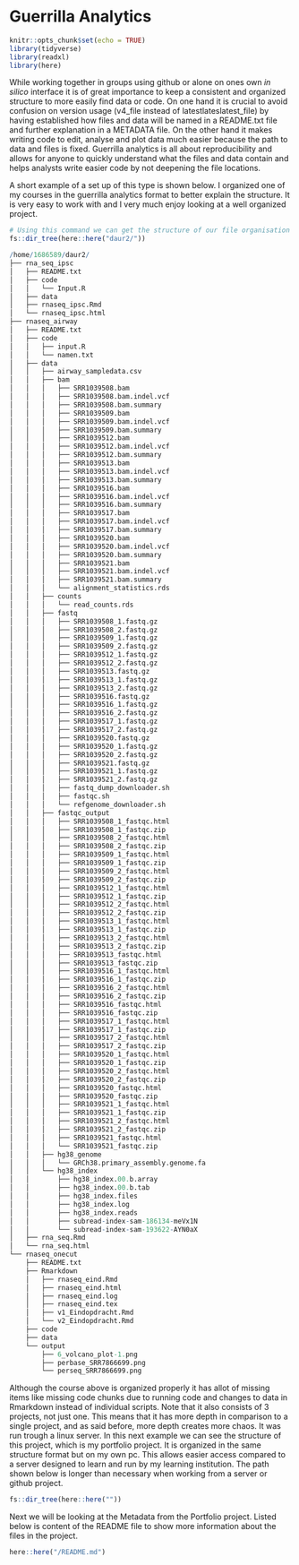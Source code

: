 # Guerrilla Analytics


```r
knitr::opts_chunk$set(echo = TRUE)
library(tidyverse)
library(readxl)
library(here)
```


While working together in groups using github or alone on ones own *in silico* interface it is of great importance to keep a consistent and organized structure to more easily find data or code. On one hand it is crucial to avoid confusion on version usage (v4_file instead of latestlateslatest_file) by having established how files and data will be named in a README.txt file and further explanation in a METADATA file. On the other hand it makes writing code to edit, analyse and plot data much easier because the path to data and files is fixed. Guerrilla analytics is all about reproducibility and allows for anyone to quickly understand what the files and data contain and helps analysts write easier code by not deepening the file locations. 

A short example of a set up of this type is shown below. I organized one of my courses in the guerrilla analytics format to better explain the structure. It is very easy to work with and I very much enjoy looking at a well organized project.

```r
# Using this command we can get the structure of our file organisation 
fs::dir_tree(here::here("daur2/"))

/home/1686589/daur2/
├── rna_seq_ipsc
│   ├── README.txt
│   ├── code
│   │   └── Input.R
│   ├── data
│   ├── rnaseq_ipsc.Rmd
│   └── rnaseq_ipsc.html
├── rnaseq_airway
│   ├── README.txt
│   ├── code
│   │   ├── input.R
│   │   └── namen.txt
│   ├── data
│   │   ├── airway_sampledata.csv
│   │   ├── bam
│   │   │   ├── SRR1039508.bam
│   │   │   ├── SRR1039508.bam.indel.vcf
│   │   │   ├── SRR1039508.bam.summary
│   │   │   ├── SRR1039509.bam
│   │   │   ├── SRR1039509.bam.indel.vcf
│   │   │   ├── SRR1039509.bam.summary
│   │   │   ├── SRR1039512.bam
│   │   │   ├── SRR1039512.bam.indel.vcf
│   │   │   ├── SRR1039512.bam.summary
│   │   │   ├── SRR1039513.bam
│   │   │   ├── SRR1039513.bam.indel.vcf
│   │   │   ├── SRR1039513.bam.summary
│   │   │   ├── SRR1039516.bam
│   │   │   ├── SRR1039516.bam.indel.vcf
│   │   │   ├── SRR1039516.bam.summary
│   │   │   ├── SRR1039517.bam
│   │   │   ├── SRR1039517.bam.indel.vcf
│   │   │   ├── SRR1039517.bam.summary
│   │   │   ├── SRR1039520.bam
│   │   │   ├── SRR1039520.bam.indel.vcf
│   │   │   ├── SRR1039520.bam.summary
│   │   │   ├── SRR1039521.bam
│   │   │   ├── SRR1039521.bam.indel.vcf
│   │   │   ├── SRR1039521.bam.summary
│   │   │   └── alignment_statistics.rds
│   │   ├── counts
│   │   │   └── read_counts.rds
│   │   ├── fastq
│   │   │   ├── SRR1039508_1.fastq.gz
│   │   │   ├── SRR1039508_2.fastq.gz
│   │   │   ├── SRR1039509_1.fastq.gz
│   │   │   ├── SRR1039509_2.fastq.gz
│   │   │   ├── SRR1039512_1.fastq.gz
│   │   │   ├── SRR1039512_2.fastq.gz
│   │   │   ├── SRR1039513.fastq.gz
│   │   │   ├── SRR1039513_1.fastq.gz
│   │   │   ├── SRR1039513_2.fastq.gz
│   │   │   ├── SRR1039516.fastq.gz
│   │   │   ├── SRR1039516_1.fastq.gz
│   │   │   ├── SRR1039516_2.fastq.gz
│   │   │   ├── SRR1039517_1.fastq.gz
│   │   │   ├── SRR1039517_2.fastq.gz
│   │   │   ├── SRR1039520.fastq.gz
│   │   │   ├── SRR1039520_1.fastq.gz
│   │   │   ├── SRR1039520_2.fastq.gz
│   │   │   ├── SRR1039521.fastq.gz
│   │   │   ├── SRR1039521_1.fastq.gz
│   │   │   ├── SRR1039521_2.fastq.gz
│   │   │   ├── fastq_dump_downloader.sh
│   │   │   ├── fastqc.sh
│   │   │   └── refgenome_downloader.sh
│   │   ├── fastqc_output
│   │   │   ├── SRR1039508_1_fastqc.html
│   │   │   ├── SRR1039508_1_fastqc.zip
│   │   │   ├── SRR1039508_2_fastqc.html
│   │   │   ├── SRR1039508_2_fastqc.zip
│   │   │   ├── SRR1039509_1_fastqc.html
│   │   │   ├── SRR1039509_1_fastqc.zip
│   │   │   ├── SRR1039509_2_fastqc.html
│   │   │   ├── SRR1039509_2_fastqc.zip
│   │   │   ├── SRR1039512_1_fastqc.html
│   │   │   ├── SRR1039512_1_fastqc.zip
│   │   │   ├── SRR1039512_2_fastqc.html
│   │   │   ├── SRR1039512_2_fastqc.zip
│   │   │   ├── SRR1039513_1_fastqc.html
│   │   │   ├── SRR1039513_1_fastqc.zip
│   │   │   ├── SRR1039513_2_fastqc.html
│   │   │   ├── SRR1039513_2_fastqc.zip
│   │   │   ├── SRR1039513_fastqc.html
│   │   │   ├── SRR1039513_fastqc.zip
│   │   │   ├── SRR1039516_1_fastqc.html
│   │   │   ├── SRR1039516_1_fastqc.zip
│   │   │   ├── SRR1039516_2_fastqc.html
│   │   │   ├── SRR1039516_2_fastqc.zip
│   │   │   ├── SRR1039516_fastqc.html
│   │   │   ├── SRR1039516_fastqc.zip
│   │   │   ├── SRR1039517_1_fastqc.html
│   │   │   ├── SRR1039517_1_fastqc.zip
│   │   │   ├── SRR1039517_2_fastqc.html
│   │   │   ├── SRR1039517_2_fastqc.zip
│   │   │   ├── SRR1039520_1_fastqc.html
│   │   │   ├── SRR1039520_1_fastqc.zip
│   │   │   ├── SRR1039520_2_fastqc.html
│   │   │   ├── SRR1039520_2_fastqc.zip
│   │   │   ├── SRR1039520_fastqc.html
│   │   │   ├── SRR1039520_fastqc.zip
│   │   │   ├── SRR1039521_1_fastqc.html
│   │   │   ├── SRR1039521_1_fastqc.zip
│   │   │   ├── SRR1039521_2_fastqc.html
│   │   │   ├── SRR1039521_2_fastqc.zip
│   │   │   ├── SRR1039521_fastqc.html
│   │   │   └── SRR1039521_fastqc.zip
│   │   ├── hg38_genome
│   │   │   └── GRCh38.primary_assembly.genome.fa
│   │   └── hg38_index
│   │       ├── hg38_index.00.b.array
│   │       ├── hg38_index.00.b.tab
│   │       ├── hg38_index.files
│   │       ├── hg38_index.log
│   │       ├── hg38_index.reads
│   │       ├── subread-index-sam-186134-meVx1N
│   │       └── subread-index-sam-193622-AYN0aX
│   ├── rna_seq.Rmd
│   └── rna_seq.html
└── rnaseq_onecut
    ├── README.txt
    ├── Rmarkdown
    │   ├── rnaseq_eind.Rmd
    │   ├── rnaseq_eind.html
    │   ├── rnaseq_eind.log
    │   ├── rnaseq_eind.tex
    │   ├── v1_Eindopdracht.Rmd
    │   └── v2_Eindopdracht.Rmd
    ├── code
    ├── data
    └── output
        ├── 6_volcano_plot-1.png
        ├── perbase_SRR7866699.png
        └── perseq_SRR7866699.png

```

Although the course above is organized properly it has allot of missing items like missing code chunks due to running code and changes to data in Rmarkdown instead of individual scripts. Note that it also consists of 3 projects, not just one. This means that it has more depth in comparison to a single project, and as said before, more depth creates more chaos. It was run trough a linux server. In this next example we can see the structure of this project, which is my portfolio project. It is organized in the same structure format but on my own pc. This allows easier access compared to a server designed to learn and run by my learning institution. 
The path shown below is longer than necessary when working from a server or github project. 

```r
fs::dir_tree(here::here(""))

```

Next we will be looking at the Metadata from the Portfolio project. Listed below is content of the README file to show more information about the files in the project. 

```r
here::here("/README.md")


```


